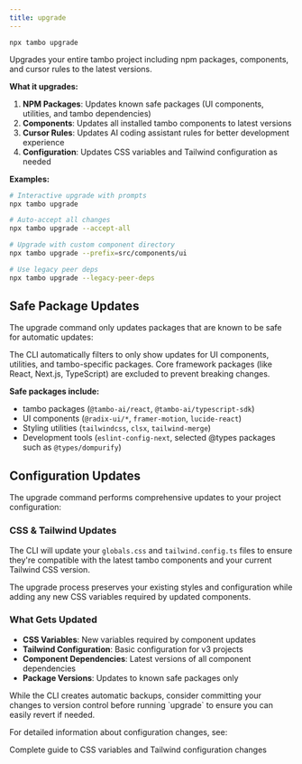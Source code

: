 ```yaml
---
title: upgrade
---
```


`npx tambo upgrade`

Upgrades your entire tambo project including npm packages, components, and cursor rules to the latest versions.

**What it upgrades:**

1. **NPM Packages**: Updates known safe packages (UI components, utilities, and tambo dependencies)
2. **Components**: Updates all installed tambo components to latest versions
3. **Cursor Rules**: Updates AI coding assistant rules for better development experience
4. **Configuration**: Updates CSS variables and Tailwind configuration as needed

**Examples:**

```bash
# Interactive upgrade with prompts
npx tambo upgrade

# Auto-accept all changes
npx tambo upgrade --accept-all

# Upgrade with custom component directory
npx tambo upgrade --prefix=src/components/ui

# Use legacy peer deps
npx tambo upgrade --legacy-peer-deps
```

## Safe Package Updates

The upgrade command only updates packages that are known to be safe for automatic updates:

<Callout type="info" title="Smart Package Filtering">
  The CLI automatically filters to only show updates for UI components,
  utilities, and tambo-specific packages. Core framework packages (like React,
  Next.js, TypeScript) are excluded to prevent breaking changes.
</Callout>

**Safe packages include:**

- tambo packages (`@tambo-ai/react`, `@tambo-ai/typescript-sdk`)
- UI components (`@radix-ui/*`, `framer-motion`, `lucide-react`)
- Styling utilities (`tailwindcss`, `clsx`, `tailwind-merge`)
- Development tools (`eslint-config-next`, selected @types packages such as `@types/dompurify`)

## Configuration Updates

The upgrade command performs comprehensive updates to your project configuration:

### CSS & Tailwind Updates

The CLI will update your `globals.css` and `tailwind.config.ts` files to ensure they're compatible with the latest tambo components and your current Tailwind CSS version.

<Callout type="info" title="Safe Configuration Updates">
  The upgrade process preserves your existing styles and configuration while
  adding any new CSS variables required by updated components.
</Callout>

### What Gets Updated

- **CSS Variables**: New variables required by component updates
- **Tailwind Configuration**: Basic configuration for v3 projects
- **Component Dependencies**: Latest versions of all component dependencies
- **Package Versions**: Updates to known safe packages only

<Callout type="warn" title="Backup Recommendation">
  While the CLI creates automatic backups, consider committing your changes to
  version control before running `upgrade` to ensure you can easily revert if
  needed.
</Callout>

For detailed information about configuration changes, see:


<Card href="/cli/configuration" title="CSS & Tailwind Configuration">
  Complete guide to CSS variables and Tailwind configuration changes
</Card>
